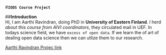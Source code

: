 
#**`IODS Course Project`**

##**Introduction**  
Hi, I am Aarthi Ravindran, doing PhD in **University of Eastern Finland**. I herd *about this course from AIVI coordinators*, they circulated mail in UEF. In todays science field, we have `excess of open data`. If we learn the of art of dealing open data science then we can utlize them to our research.  

[Aarthi Ravindran Projec link](https://aarthiravindran.github.io/IODS-project/)